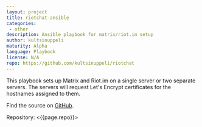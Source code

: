 ```yaml
---
layout: project
title: riotchat-ansible
categories: 
 - other
description: Ansible playbook for matrix/riot.im setup
author: kultsinuppeli
maturity: Alpha
language: Playbook
license: N/A
repo: https://github.com/kultsinuppeli/riotchat
---
```


This playbook sets up Matrix and Riot.im on a single server or two separate servers. The servers will request Let's Encrypt certificates for the hostnames assigned to them.

Find the source on [GitHub](https://github.com/kultsinuppeli/riotchat).

Repository: <{{page.repo}}>
